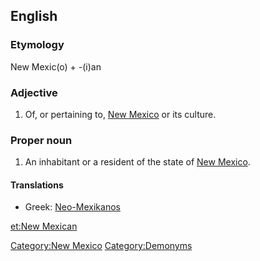 ==English==

===Etymology===
New Mexic(o) + -(i)an

===Adjective===
{{en-adj|-}}

# Of, or pertaining to, [[New Mexico]] or its culture.

===Proper noun===
{{en-proper noun|sg=[[New]] [[Mexican]]|New Mexicans}}

# An inhabitant or a resident of the state of [[New Mexico]].

====Translations====
{{trans-top|an inhabitant or a resident of the state of New Mexico}}
* Greek: [[Neo-Mexikanos]]
{{trans-mid}}
{{trans-bottom}}

[[Category:New Mexico]]
[[Category:Demonyms]]

[[et:New Mexican]]